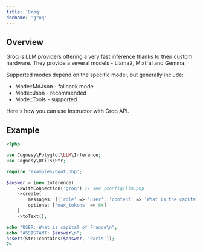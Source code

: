```yaml
---
title: 'Groq'
docname: 'groq'
---
```


## Overview

Groq is LLM providers offering a very fast inference thanks to their
custom hardware. They provide a several models - Llama2, Mixtral and Gemma.

Supported modes depend on the specific model, but generally include:
 - Mode::MdJson - fallback mode
 - Mode::Json - recommended
 - Mode::Tools - supported

Here's how you can use Instructor with Groq API.

## Example

```php
<?php

use Cognesy\Polyglot\LLM\Inference;
use Cognesy\Utils\Str;

require 'examples/boot.php';

$answer = (new Inference)
    ->withConnection('groq') // see /config/llm.php
    ->create(
        messages: [['role' => 'user', 'content' => 'What is the capital of France']],
        options: ['max_tokens' => 64]
    )
    ->toText();

echo "USER: What is capital of France\n";
echo "ASSISTANT: $answer\n";
assert(Str::contains($answer, 'Paris'));
?>
```